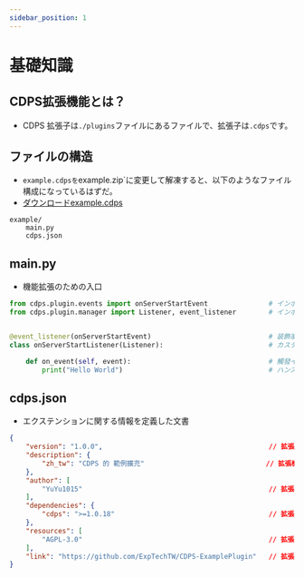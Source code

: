 ```yaml
---
sidebar_position: 1
---
```


# 基礎知識
## CDPS拡張機能とは？
- CDPS 拡張子は`./plugins`ファイルにあるファイルで、拡張子は`.cdps`です。

## ファイルの構造
- `example.cdpsを`example.zip`に変更して解凍すると、以下のようなファイル構成になっているはずだ。
- [ダウンロードexample.cdps](https://github.com/ExpTechTW/CDPS-ExamplePlugin/releases)
```
example/
    main.py
    cdps.json
```

## main.py
- 機能拡張のための入口
```py
from cdps.plugin.events import onServerStartEvent               # インポートクラス（class）
from cdps.plugin.manager import Listener, event_listener        # インポートクラス（class）


@event_listener(onServerStartEvent)                             # 装飾家（Decorator）
class onServerStartListener(Listener):                          # カスタムイベントリスナ

    def on_event(self, event):                                  # 觸發イベントリスナ
        print("Hello World")                                    # ハンズオン
```

## cdps.json
- エクステンションに関する情報を定義した文書
```json
{
    "version": "1.0.0",                                         // 拡張機能バージョン
    "description": {
        "zh_tw": "CDPS 的 範例擴充"                              // 拡張機能の説明
    },
    "author": [
        "YuYu1015"                                              // 拡張機能の著者
    ],
    "dependencies": {
        "cdps": ">=1.0.18"                                      // 拡張機能に必要なCDPSの最小バージョン 
    },
    "resources": [
        "AGPL-3.0"                                              // 拡張機能のためのオープンソースプロトコル
    ],
    "link": "https://github.com/ExpTechTW/CDPS-ExamplePlugin"   // 拡張機能GitHubリンク
}
```